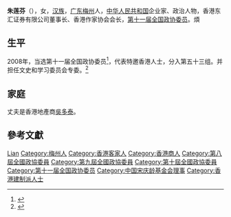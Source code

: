 '''朱莲芬'''{{BBS}}{{JP}}（{{bd|1943年|9月|}}），女，[[汉族|汉族]]，[[广东|广东]][[梅州|梅州]]人，[[中华人民共和国|中华人民共和国]]企业家、政治人物，香港东汇证券有限公司董事长、香港作家协会会长，[[第十一届全国政协委员|第十一届全国政协委员]]。煩

== 生平 ==
2008年，当选第十一届全国政协委员<ref>{{cite news|title=第十一届全国政协委员名单|url=http://www.indaa.com.cn/zt/2009qglh/zxzs/200903/t20090303_127573.html|accessdate=2013-04-09|newspaper=新华社北京1月25日电 中国人民政治协商会议第十一届全国委员会委员名单(共2237人，2008年1月25日政协第十届全国委员会常务委员会第二十次会议通过)|date=2008年1月25日|deadurl=yes|archiveurl=https://web.archive.org/web/20130928014403/http://www.indaa.com.cn/zt/2009qglh/zxzs/200903/t20090303_127573.html|archivedate=2013年9月28日|df=}}</ref>，代表特邀香港人士，分入第五十三组。并担任文史和学习委员会专委。<ref>{{cite news|title=全国政协信息-朱莲芬|url=http://www.cppcc.gov.cn/CMS/wylibary/showJcwyxtInfoWylibary.action?tabJcwyxt.guid=11W0018830&wytype=wjwy|accessdate=2013-04-11|newspaper=全国政协委员会|archive-date=2018-10-01|archive-url=https://web.archive.org/web/20181001121447/http://www.cppcc.gov.cn/CMS/wylibary/showJcwyxtInfoWylibary.action?tabJcwyxt.guid=11W0018830&wytype=wjwy|dead-url=no}}</ref>

== 家庭 ==
丈夫是香港地產商[[吳多泰|吳多泰]]。

== 參考文獻 ==
{{reflist}}

{{中国政治人物小作品}}
{{Navboxes 
| title  = 朱莲芬在[[中国宋庆龄基金会|中国宋庆龄基金会]]的职务
| list1  =
{{宋庆龄基金会第二届理事会}}
{{宋庆龄基金会第三届理事会}}
}}

{{Authority control}}
{{DEFAULTSORT:Zhu朱}}
[[Category:朱姓|Lian]]
[[Category:梅州人|Category:梅州人]]
[[Category:香港客家人|Category:香港客家人]]
[[Category:香港商人|Category:香港商人]]
[[Category:第八屆全國政協委員|Category:第八屆全國政協委員]]
[[Category:第九屆全國政協委員|Category:第九屆全國政協委員]]
[[Category:第十屆全國政協委員|Category:第十屆全國政協委員]]
[[Category:第十一届全国政协委员|Category:第十一届全国政协委员]]
[[Category:中国宋庆龄基金会理事|Category:中国宋庆龄基金会理事]]
[[Category:香港建制派人士|Category:香港建制派人士]]